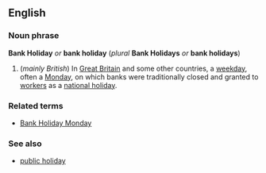 ==English==
===Noun phrase===
'''Bank Holiday''' ''or'' '''bank holiday''' (''plural'' '''Bank Holidays''' ''or'' '''bank holidays''')

#(''mainly British'') In [[Great Britain]] and some other countries, a [[weekday]], often a [[Monday]], on which banks were traditionally closed and granted to [[worker]]s as a [[national holiday]].

===Related terms===
*[[Bank Holiday Monday]]

===See also===
*[[public holiday]]